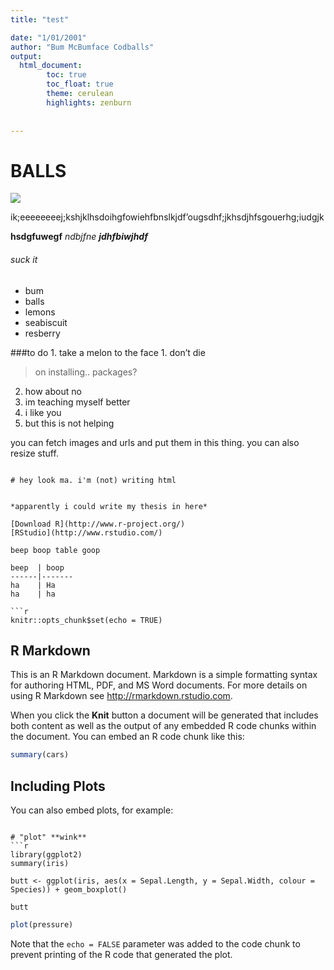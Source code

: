 ---
title: "test"

date: "1/01/2001"
author: "Bum McBumface Codballs"
output: 
  html_document:
        toc: true
        toc_float: true
        theme: cerulean
        highlights: zenburn
        
        
---
# BALLS

![](time-to-learn-how-to-scream-for-help-in-japanese-47439255.png)

ik;eeeeeeeej;kshjklhsdoihgfowiehfbnslkjdf'ougsdhf;jkhsdjhfsgouerhg;iudgjk

**hsdgfuwegf**
*ndbjfne*
***jdhfbiwjhdf***

###### suck it

- bum
- balls
- lemons
- seabiscuit
- resberry

###to do
  1. take a melon to the face
  1. don't die
  
> on installing.. packages?

  2. how about no
  2. im teaching myself better
  2. i like you
  2. but this is not helping

 you can fetch images and urls and put them in this thing. you can also resize stuff. 
```

# hey look ma. i'm (not) writing html


*apparently i could write my thesis in here*

[Download R](http://www.r-project.org/)    
[RStudio](http://www.rstudio.com/)

beep boop table goop

beep  | boop
------|-------
ha    | Ha
ha    | ha

```{r setup, include=FALSE}
knitr::opts_chunk$set(echo = TRUE)
```

## R Markdown

This is an R Markdown document. Markdown is a simple formatting syntax for authoring HTML, PDF, and MS Word documents. For more details on using R Markdown see <http://rmarkdown.rstudio.com>.

When you click the **Knit** button a document will be generated that includes both content as well as the output of any embedded R code chunks within the document. You can embed an R code chunk like this:

```{r cars}
summary(cars)
```

## Including Plots

You can also embed plots, for example:
```

# "plot" **wink**
```{r}
library(ggplot2)
summary(iris)

butt <- ggplot(iris, aes(x = Sepal.Length, y = Sepal.Width, colour = Species)) + geom_boxplot()

butt

```



```{r pressure, echo=FALSE}
plot(pressure)
```

Note that the `echo = FALSE` parameter was added to the code chunk to prevent printing of the R code that generated the plot.

